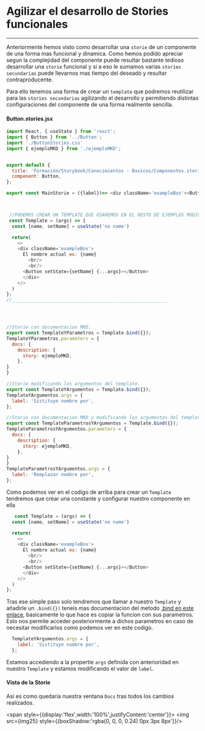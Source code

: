 






<Meta title="Formación/Storybook/Conocimientos - Basicos/Componentes.stories.tsx|.jsx/Stories - Templates"/>


# Agilizar el desarrollo de Stories funcionales
---

Anteriormente hemos visto como desarrollar una `storie` de un componente de una forma mas funcional y dinamica. Como hemos podido apreciar segun la complejidad del componente puede resultar bastante tedioso desarrollar una `storie` funcional y si a eso le sumamos varias `stories secundarias` puede llevarnos mas tiempo del deseado y resultar contraproducente. 

Para ello tenemos una forma de crear un `template` que podremos reutilizar para las `stories secundarias` agilizando el desarrollo y permitiendo distintas configuraciones del componente de una forma realmente sencilla.

#### Button.stories.jsx
```javascript
import React, { useState } from 'react';
import { Button } from '../Button';
import './ButtonStories.css' 
import { ejemploMKD } from './ejemploMKD';


export default {
  title: 'Formación/Storybook/Conocimientos - Basicos/Componentes.stories.tsx|.jsx/Componente de Ejemplo', 
  component: Button,  
};

export const MainStorie = ({label})=> <div className='exampleBox'><Button setState={()=>{}} label={label}></Button></div>



 //PODEMOS CREAR UN TEMPLATE QUE USAREMOS EN EL RESTO DE EJEMPLOS MODIFICANDO SOLO LOS ARGUMENTOS QUE NOS INTERESE.
 const Template = (args) => {
  const [name, setName] = useState('no name')

  return(
    <>
    <div className='exampleBox'>
      El nombre actual es: {name}
        <br/>
        <br/>
      <Button setState={setName} {...args}></Button>
      </div>
    </>
  )
};
//_________________________________________________________




//Storie con documentacion MKD.
export const TemplateYParametros = Template.bind({});
TemplateYParametros.parameters = {
  docs: {
    description: {
      story: ejemploMKD,
    },
}
}

//Storie modificando los argumentos del template.
export const TemplateYArgumentos = Template.bind({});
TemplateYArgumentos.args = {
  label: 'Sistituye nombre por',
};

//Storie con documentacion MKD y modificando los argumentos del template.
export const TemplateParametrosYArgumentos = Template.bind({});
TemplateParametrosYArgumentos.parameters = {
  docs: {
    description: {
      story: ejemploMKD,
    },
}
}
TemplateParametrosYArgumentos.args = {
  label: 'Remplazar nombre por',
};
```

Como podemos ver en el codigo de arriba para crear un `Template` tendremos que crear una constante y configurar nuestro componente en ella
```javascript
   const Template = (args) => {
  const [name, setName] = useState('no name')

  return(
    <>
    <div className='exampleBox'>
      El nombre actual es: {name}
        <br/>
        <br/>
      <Button setState={setName} {...args}></Button>
      </div>
    </>
  )
};
```

Tras ese simple paso solo tendremos que llamar a nuestro `Template` y añadirle un `.bind({})` teneis mas documentacion del metodo [.bind en este enlace][bindDocMDN], basicamente lo que hace es copiar la funcion con sus parametros. Esto nos permite acceder posteriormente a dichos parametros en caso de necesitar modificarlos como podemos ver en este codigo.

```javascript
  TemplateYArgumentos.args = {
    label: 'Sistituye nombre por',
  };
```

Estamos accediendo a la propertie `args` definida con anterioridad en nuestro `Template` y estamos modificando el valor de `label`.

#### Vista de la Storie

Asi es como quedaria nuestra ventana `Docs` tras todos los cambios realizados.

<span style={{display:'flex',width:'100%',justifyContent:'center'}}>
  <img src={img25} style={{boxShadow:'rgba(0, 0, 0, 0.24) 0px 3px 8px'}}/> 
</span>




[bindDocMDN]: https://developer.mozilla.org/es/docs/Web/JavaScript/Reference/Global_Objects/Function/bind